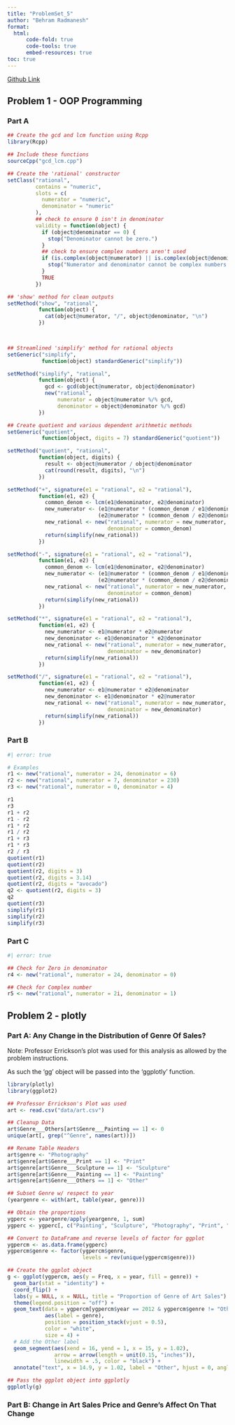 ```yaml
---
title: "ProblemSet_5"
author: "Behram Radmanesh"
format: 
  html:
      code-fold: true
      code-tools: true
      embed-resources: true
toc: true
---
```


[Github Link](https://github.com/MediciPrime/STATS506/tree/main/ProblemSet_5)

## Problem 1 - OOP Programming

### Part A
```r
## Create the gcd and lcm function using Rcpp
library(Rcpp)

## Include these functions
sourceCpp("gcd_lcm.cpp")

## Create the 'rational' constructor
setClass("rational",
         contains = "numeric",
         slots = c(
           numerator = "numeric",
           denominator = "numeric"
         ),
         ## check to ensure 0 isn't in denominator
         validity = function(object) {
           if (object@denominator == 0) {
             stop("Denominator cannot be zero.")
           }
           ## check to ensure complex numbers aren't used
           if (is.complex(object@numerator) || is.complex(object@denominator)) {
             stop("Numerator and denominator cannot be complex numbers.")
           }
           TRUE
         })

## 'show' method for clean outputs
setMethod("show", "rational",
          function(object) {
            cat(object@numerator, "/", object@denominator, "\n")
          })

 

## Streamlined 'simplify' method for rational objects
setGeneric("simplify", 
           function(object) standardGeneric("simplify"))

setMethod("simplify", "rational",
          function(object) {
            gcd <- gcd(object@numerator, object@denominator)
            new("rational",
                numerator = object@numerator %/% gcd,
                denominator = object@denominator %/% gcd)
          })

## Create quotient and various dependent arithmetic methods
setGeneric("quotient", 
           function(object, digits = 7) standardGeneric("quotient"))

setMethod("quotient", "rational",
          function(object, digits) {
            result <- object@numerator / object@denominator
            cat(round(result, digits), "\n")
          })

setMethod("+", signature(e1 = "rational", e2 = "rational"),
          function(e1, e2) {
            common_denom <- lcm(e1@denominator, e2@denominator)
            new_numerator <- (e1@numerator * (common_denom / e1@denominator)) +
                             (e2@numerator * (common_denom / e2@denominator))
            new_rational <- new("rational", numerator = new_numerator,
                                denominator = common_denom)
            return(simplify(new_rational))
          })

setMethod("-", signature(e1 = "rational", e2 = "rational"),
          function(e1, e2) {
            common_denom <- lcm(e1@denominator, e2@denominator)
            new_numerator <- (e1@numerator * (common_denom / e1@denominator)) -
                             (e2@numerator * (common_denom / e2@denominator))
            new_rational <- new("rational", numerator = new_numerator,
                                denominator = common_denom)
            return(simplify(new_rational))
          })

setMethod("*", signature(e1 = "rational", e2 = "rational"),
          function(e1, e2) {
            new_numerator <- e1@numerator * e2@numerator
            new_denominator <- e1@denominator * e2@denominator
            new_rational <- new("rational", numerator = new_numerator,
                                denominator = new_denominator)
            return(simplify(new_rational))
          })

setMethod("/", signature(e1 = "rational", e2 = "rational"),
          function(e1, e2) {
            new_numerator <- e1@numerator * e2@denominator
            new_denominator <- e1@denominator * e2@numerator
            new_rational <- new("rational", numerator = new_numerator,
                                denominator = new_denominator)
            return(simplify(new_rational))
          })

```

### Part B
```r
#| error: true

# Examples
r1 <- new("rational", numerator = 24, denominator = 6)
r2 <- new("rational", numerator = 7, denominator = 230)
r3 <- new("rational", numerator = 0, denominator = 4)

r1
r3
r1 + r2
r1 - r2
r1 * r2
r1 / r2
r1 + r3
r1 * r3
r2 / r3
quotient(r1)
quotient(r2)
quotient(r2, digits = 3)
quotient(r2, digits = 3.14)
quotient(r2, digits = "avocado")
q2 <- quotient(r2, digits = 3)
q2
quotient(r3)
simplify(r1)
simplify(r2)
simplify(r3)

```


### Part C

```r
#| error: true

## Check for Zero in denominator
r4 <- new("rational", numerator = 24, denominator = 0)

## Check for Complex number
r5 <- new("rational", numerator = 2i, denominator = 1)
```


## Problem 2 - plotly

### Part A: Any Change in the Distribution of Genre Of Sales?

Note: Professor Errickson's plot was used for this analysis as allowed by the problem instructions.

As such the 'gg' object will be passed into the 'ggplotly' function.
```r
library(plotly)
library(ggplot2)

## Professor Errickson's Plot was used
art <- read.csv("data/art.csv")

## Cleanup Data
art$Genre___Others[art$Genre___Painting == 1] <- 0
unique(art[, grep("^Genre", names(art))])

## Rename Table Headers
art$genre <- "Photography"
art$genre[art$Genre___Print == 1] <- "Print"
art$genre[art$Genre___Sculpture == 1] <- "Sculpture"
art$genre[art$Genre___Painting == 1] <- "Painting"
art$genre[art$Genre___Others == 1] <- "Other"

## Subset Genre w/ respect to year
(yeargenre <- with(art, table(year, genre)))

## Obtain the proportions
ygperc <- yeargenre/apply(yeargenre, 1, sum)
ygperc <- ygperc[, c("Painting", "Sculpture", "Photography", "Print", "Other")]

## Convert to DataFrame and reverse levels of factor for ggplot
ygpercm <- as.data.frame(ygperc)
ygpercm$genre <- factor(ygpercm$genre, 
                        levels = rev(unique(ygpercm$genre)))

## Create the ggplot object
g <- ggplot(ygpercm, aes(y = Freq, x = year, fill = genre)) +
  geom_bar(stat = "identity") +
  coord_flip() +
  labs(y = NULL, x = NULL, title = "Proportion of Genre of Art Sales") +
  theme(legend.position = "off") +
  geom_text(data = ygpercm[ygpercm$year == 2012 & ygpercm$genre != "Other", ],
            aes(label = genre),
            position = position_stack(vjust = 0.5),
            color = "white",
            size = 4) +
  # Add the Other label
  geom_segment(aes(xend = 16, yend = 1, x = 15, y = 1.02),
               arrow = arrow(length = unit(0.15, "inches")),
               linewidth = .5, color = "black") +
  annotate("text", x = 14.9, y = 1.02, label = "Other", hjust = 0, angle = 270)

## Pass the ggplot object into ggplotly
ggplotly(g)
```

### Part B: Change in Art Sales Price and Genre's Affect On That Change










